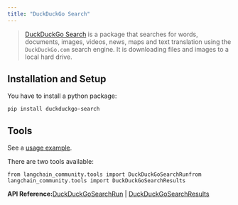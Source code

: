 ```yaml
---
title: "DuckDuckGo Search"
---
```


> [DuckDuckGo Search](https://github.com/deedy5/duckduckgo_search) is a package that searches for words, documents, images, videos, news, maps and text translation using the `DuckDuckGo.com` search engine. It is downloading files and images to a local hard drive.

## Installation and Setup

You have to install a python package:

```
pip install duckduckgo-search
```

## Tools

See a [usage example](/oss/integrations/tools/ddg).

There are two tools available:

```
from langchain_community.tools import DuckDuckGoSearchRunfrom langchain_community.tools import DuckDuckGoSearchResults
```

**API Reference:**[DuckDuckGoSearchRun](https://python.langchain.com/api_reference/community/tools/langchain_community.tools.ddg_search.tool.DuckDuckGoSearchRun.html) | [DuckDuckGoSearchResults](https://python.langchain.com/api_reference/community/tools/langchain_community.tools.ddg_search.tool.DuckDuckGoSearchResults.html)

